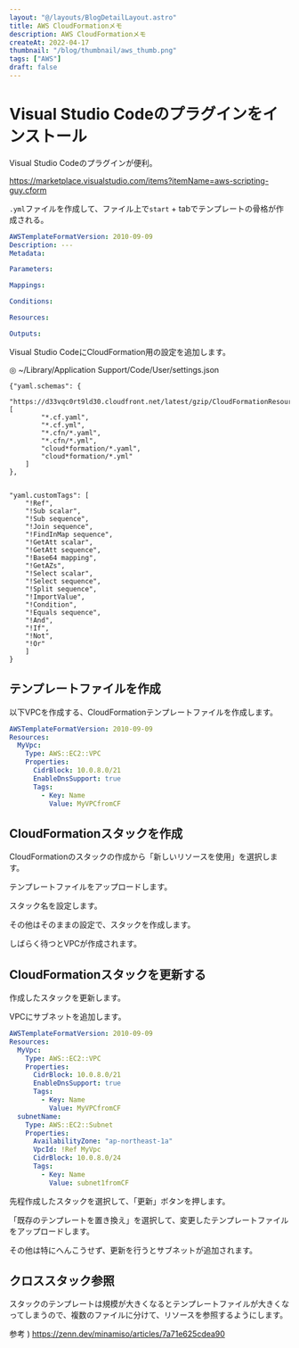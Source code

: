 ```yaml
---
layout: "@/layouts/BlogDetailLayout.astro"
title: AWS CloudFormationメモ
description: AWS CloudFormationメモ
createAt: 2022-04-17
thumbnail: "/blog/thumbnail/aws_thumb.png"
tags: ["AWS"]
draft: false
---
```



# Visual Studio Codeのプラグインをインストール

Visual Studio Codeのプラグインが便利。

https://marketplace.visualstudio.com/items?itemName=aws-scripting-guy.cform

`.yml`ファイルを作成して、ファイル上で`start` + tabでテンプレートの骨格が作成される。

```yaml
AWSTemplateFormatVersion: 2010-09-09
Description: ---
Metadata:

Parameters:

Mappings:

Conditions:

Resources:

Outputs:
```

Visual Studio CodeにCloudFormation用の設定を追加します。

◎ ~/Library/Application Support/Code/User/settings.json

```
{"yaml.schemas": {
    "https://d33vqc0rt9ld30.cloudfront.net/latest/gzip/CloudFormationResourceSpecification.json": [
        "*.cf.yaml",
        "*.cf.yml",
        "*.cfn/*.yaml",
        "*.cfn/*.yml",
        "cloud*formation/*.yaml",
        "cloud*formation/*.yml"
    ]
},


"yaml.customTags": [
    "!Ref",
    "!Sub scalar",
    "!Sub sequence",
    "!Join sequence",
    "!FindInMap sequence",
    "!GetAtt scalar",
    "!GetAtt sequence",
    "!Base64 mapping",
    "!GetAZs",
    "!Select scalar",
    "!Select sequence",
    "!Split sequence",
    "!ImportValue",
    "!Condition",
    "!Equals sequence",
    "!And",
    "!If",
    "!Not",
    "!Or"
    ]
}
```

## テンプレートファイルを作成

以下VPCを作成する、CloudFormationテンプレートファイルを作成します。

```yaml
AWSTemplateFormatVersion: 2010-09-09
Resources:
  MyVpc:
    Type: AWS::EC2::VPC
    Properties:
      CidrBlock: 10.0.8.0/21
      EnableDnsSupport: true
      Tags:
        - Key: Name
          Value: MyVPCfromCF
```

## CloudFormationスタックを作成

CloudFormationのスタックの作成から「新しいリソースを使用」を選択します。

<CommonImg
  src="/blog/20220417/01.png"
  alt="CloudFormation"
  client:only="react"
/>

テンプレートファイルをアップロードします。

<CommonImg
  src="/blog/20220417/02.png"
  alt="CloudFormation"
  client:only="react"
/>

スタック名を設定します。

<CommonImg
  src="/blog/20220417/03.png"
  alt="CloudFormation"
  client:only="react"
/>

その他はそのままの設定で、スタックを作成します。

しばらく待つとVPCが作成されます。

## CloudFormationスタックを更新する

作成したスタックを更新します。

VPCにサブネットを追加します。

```yaml
AWSTemplateFormatVersion: 2010-09-09
Resources:
  MyVpc:
    Type: AWS::EC2::VPC
    Properties:
      CidrBlock: 10.0.8.0/21
      EnableDnsSupport: true
      Tags:
        - Key: Name
          Value: MyVPCfromCF
  subnetName:
    Type: AWS::EC2::Subnet
    Properties:
      AvailabilityZone: "ap-northeast-1a"
      VpcId: !Ref MyVpc
      CidrBlock: 10.0.8.0/24
      Tags:
        - Key: Name
          Value: subnet1fromCF
```

先程作成したスタックを選択して、「更新」ボタンを押します。

<CommonImg
  src="/blog/20220417/04.png"
  alt="CloudFormation"
  client:only="react"
/>

「既存のテンプレートを置き換え」を選択して、変更したテンプレートファイルをアップロードします。

<CommonImg
  src="/blog/20220417/05.png"
  alt="CloudFormation"
  client:only="react"
/>

その他は特にへんこうせず、更新を行うとサブネットが追加されます。

## クロススタック参照

スタックのテンプレートは規模が大きくなるとテンプレートファイルが大きくなってしまうので、複数のファイルに分けて、リソースを参照するようにします。

参考 )
https://zenn.dev/minamiso/articles/7a71e625cdea90
